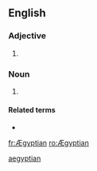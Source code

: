 ==English==

===Adjective===
{{en-adj|-}}

# {{obsolete spelling of|Egyptian|lang=en}}

===Noun===
{{en-noun}}

# {{obsolete spelling of|Egyptian|lang=en}}

====Related terms====
* {{l|en|Ægypt}}

[[Category:English terms spelled with Æ|aegyptian]]

[[fr:Ægyptian]]
[[ro:Ægyptian]]